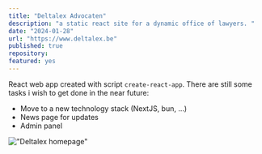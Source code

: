 ```yaml
---
title: "Deltalex Advocaten"
description: "a static react site for a dynamic office of lawyers. "
date: "2024-01-28"
url: "https://www.deltalex.be"
published: true
repository:
featured: yes
---
```


React web app created with script `create-react-app`. There are still some tasks i wish to get done in the near future:

- Move to a new technology stack (NextJS, bun, ...)
- News page for updates
- Admin panel

!["Deltalex homepage"](/images/deltalex_homepage.png)
